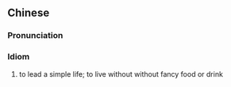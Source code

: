 {{also|粗茶淡饭}}
==Chinese==
{{zh-forms|s=粗茶淡饭|type=112|lit=course tea and scanty meals}}

===Pronunciation===
{{zh-pron
|m=cūchádànfàn
|c=cou1 caa4 daam6 faan6,cou1 caa4 taam5 faan6
|h=pfs=chhû-chhà-thâm-fan
|cat=cy
}}

===Idiom===
{{zh-idiom}}

# to lead a simple life; to live without without fancy food or drink